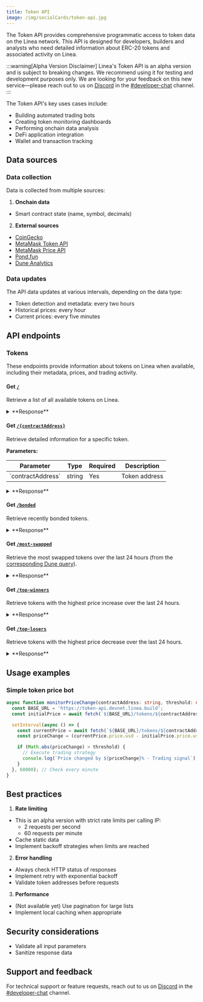 ```yaml
---
title: Token API
image: /img/socialCards/token-api.jpg
---
```


The Token API provides comprehensive programmatic access to token data on the Linea network.
This API is designed for developers, builders and analysts who need detailed information about
ERC-20 tokens and associated activity on Linea.

:::warning[Alpha Version Disclaimer]
Linea's Token API is an alpha version and is subject to breaking changes.
We recommend using it for testing and development purposes only.
We are looking for your feedback on this new service—please reach out to us on [Discord](https://discord.com/invite/linea)
in the [#developer-chat](https://discord.com/channels/1141419161893998702/1141419163223593024)
channel.
:::

The Token API's key uses cases include:

- Building automated trading bots
- Creating token monitoring dashboards
- Performing onchain data analysis
- DeFi application integration
- Wallet and transaction tracking

## Data sources

### Data collection

Data is collected from multiple sources:

1. **Onchain data**
 - Smart contract state (name, symbol, decimals)

2. **External sources**
 - [CoinGecko](https://www.coingecko.com/en/api)
 - [MetaMask Token API](https://docs.cx.metamask.io/docs/token-v2/)
 - [MetaMask Price API](https://docs.cx.metamask.io/docs/price/)
 - [Pond.fun](https://pond.fun/)
 - [Dune Analytics](https://dune.com/)

### Data updates

The API data updates at various intervals, depending on the data type:

- Token detection and metadata: every two hours
- Historical prices: every hour
- Current prices: every five minutes

## API endpoints

### Tokens

These endpoints provide information about tokens on Linea when available, including their metadata,
prices, and trading activity.

#### Get [`/`](https://token-api.devnet.linea.build/tokens)

Retrieve a list of all available tokens on Linea.

<details>
  <summary>**Response**</summary>

  ```json
  [
    {
      "name": "Wrapped Ether",
      "symbol": "WETH",
      "decimals": 18,
      "logo": "https://s2.coinmarketcap.com/static/img/coins/64x64/2396.png",
      "contractAddress": "0xe5d7c2a44ffddf6b295a15c148167daaaf5cf34f",
      "currentPrice": "3321.74000000000000",
      "priceUpdatedAt": "2025-01-09T09:36:02.194Z",
      "info": {
        "prices": [
          {
            "price": "3321.74000000000000",
            "date": "2025-01-09T09:00:00.000Z"
          }
        ],
        "sells": 3279,
        "buys": 3722,
        "graduatedAt": null
      }
    }
  ]
  ```

</details>

#### Get [`/{contractAddress}`](https://token-api.devnet.linea.build/tokens/0xe5d7c2a44ffddf6b295a15c148167daaaf5cf34f)

Retrieve detailed information for a specific token.

**Parameters:**

<table>
  <thead>
    <tr>
      <th>Parameter</th>
      <th>Type</th>
      <th>Required</th>
      <th>Description</th>
    </tr>
  </thead>
  <tbody>
    <tr>
      <td>`contractAddress`</td>
      <td>string</td>
      <td>Yes</td>
      <td>Token address</td>
    </tr>
  </tbody>
</table>

  <details>
    <summary>**Response**</summary>

    ```json
    {
      "name": "Wrapped Ether",
      "symbol": "WETH",
      "decimals": 18,
      "logo": "https://s2.coinmarketcap.com/static/img/coins/64x64/2396.png",
      "contractAddress": "0xe5d7c2a44ffddf6b295a15c148167daaaf5cf34f",
      "currentPrice": "3321.74000000000000",
      "priceUpdatedAt": "2025-01-09T09:36:02.194Z",
      "info": {
          "prices": [
              {
                  "price": "3321.74000000000000",
                  "date": "2025-01-09T09:00:00.000Z"
              }
          ],
          "sells": 3279,
          "buys": 3722,
          "graduatedAt": null
      }
    }
    ```

  </details>

#### Get [`/bonded`](https://token-api.devnet.linea.build/tokens/bonded)

Retrieve recently bonded tokens.

<details>
  <summary>**Response**</summary>

  ```json
  [
    {
      "name": "CatWifCap",
      "symbol": "CWC",
      "decimals": 18,
      "logo": "https://d12kvghf2eznx1.cloudfront.net/tokens/images/d0a931cd-7982-47e4-86c7-74be11ab0b09",
      "contractAddress": "0x092b9e25a7d143c83d44c27194f5cee7c1150f22",
      "currentPrice": "0.00013412000000",
      "priceUpdatedAt": "2025-01-09T09:45:04.799Z",
      "info": {
          "prices": [
              {
                  "price": "0.00013412000000",
                  "date": "2025-01-09T09:00:00.000Z"
              }
          ],
          "sells": 0,
          "buys": 0,
          "graduatedAt": "2024-12-01T18:19:42.095Z"
      }
    }
  ]
  ```

</details>

#### Get [`/most-swapped`](https://token-api.devnet.linea.build/tokens/most-swapped)

Retrieve the most swapped tokens over the last 24 hours (from the [corresponding Dune query](https://dune.com/queries/4396527)).

  <details>
    <summary>**Response**</summary>

    ```json
    [
      {
        "name": "Foxy",
        "symbol": "FOXY",
        "decimals": 18,
        "logo": "https://i.ibb.co/MSKkFbf/logo.png",
        "contractAddress": "0x5fbdf89403270a1846f5ae7d113a989f850d1566",
        "currentPrice": "0.01080016000000",
        "priceUpdatedAt": "2025-01-09T09:50:05.106Z",
        "info": {
            "prices": [
                {
                    "price": "0.01078276000000",
                    "date": "2025-01-09T09:00:00.000Z"
                }
            ],
            "sells": 219,
            "buys": 212,
            "graduatedAt": null
        }
      }
    ]
    ```

</details>

#### Get [`/top-winners`](https://token-api.devnet.linea.build/tokens/top-winners)

Retrieve tokens with the highest price increase over the last 24 hours.

<details>
  <summary>**Response**</summary>

  ```json
  [
    {
        "name": "Yellow Duckies",
        "symbol": "DUCKIES",
        "decimals": 8,
        "logo": "https://assets.coingecko.com/coins/images/27630/thumb/duckies_logo.png?1706528164",
        "contractAddress": "0x796000fad0d00b003b9dd8e531ba90cff39e01e0",
        "currentPrice": "0.00662527000000",
        "priceUpdatedAt": "2025-01-10T14:05:02.603Z",
        "last24hVariation": 48.75177091589188,
        "info": {
            "prices": [],
            "sells": 0,
            "buys": 0,
            "graduatedAt": null
        }
    }
  ]
  ```

</details>

#### Get [`/top-losers`](https://token-api.devnet.linea.build/tokens/top-losers)

Retrieve tokens with the highest price decrease over the last 24 hours.

<details>
  <summary>**Response**</summary>

  ```json
  [
    {
        "name": "CROAK",
        "symbol": "CROAK",
        "decimals": 18,
        "logo": "https://bafybeiempzjdoflyvrhs6uk3424pij753jus3hz5ztkcri4d3zkyjmyd34.ipfs.dweb.link/logo/coin.png",
        "contractAddress": "0xacb54d07ca167934f57f829bee2cc665e1a5ebef",
        "currentPrice": "0.00146891000000",
        "priceUpdatedAt": "2025-01-10T14:05:03.982Z",
        "last24hVariation": -8.218352482560526,
        "info": {
            "prices": [],
            "sells": 30,
            "buys": 34,
            "graduatedAt": null
        }
    }
  ]
  ```

</details>

## Usage examples

### Simple token price bot

```typescript
async function monitorPriceChange(contractAddress: string, threshold: number) {
  const BASE_URL = 'https://token-api.devnet.linea.build';
  const initialPrice = await fetch(`${BASE_URL}/tokens/${contractAddress}`).then(r => r.json());

  setInterval(async () => {
    const currentPrice = await fetch(`${BASE_URL}/tokens/${contractAddress}`).then(r => r.json());
    const priceChange = (currentPrice.price.usd - initialPrice.price.usd) / initialPrice.price.usd;

    if (Math.abs(priceChange) > threshold) {
      // Execute trading strategy
      console.log(`Price changed by ${priceChange}% - Trading signal`);
    }
  }, 60000); // Check every minute
}
```

## Best practices

1. **Rate limiting**
 - This is an alpha version with strict rate limits per calling IP:
    - 2 requests per second
    - 60 requests per minute
 - Cache static data
 - Implement backoff strategies when limits are reached

2. **Error handling**
 - Always check HTTP status of responses
 - Implement retry with exponential backoff
 - Validate token addresses before requests

3. **Performance**
 - (Not available yet) Use pagination for large lists
 - Implement local caching when appropriate

## Security considerations

- Validate all input parameters
- Sanitize response data

## Support and feedback

For technical support or feature requests,
reach out to us on [Discord](https://discord.com/invite/linea) in the [#developer-chat](https://discord.com/channels/1141419161893998702/1141419163223593024) channel.
